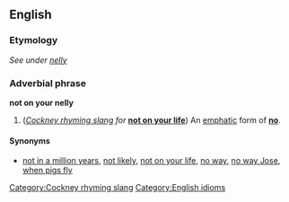 ==English==
===Etymology===
''See under [[nelly]]''

===Adverbial phrase===
'''not on your nelly'''

#(''[[Cockney rhyming slang]] for'' '''[[not on your life]]''') An [[emphatic]] form of '''[[no]]'''.

====Synonyms====
*[[not in a million years]], [[not likely]], [[not on your life]], [[no way]], [[no way Jose]], [[when pigs fly]]
[[Category:Cockney rhyming slang]] [[Category:English idioms]]